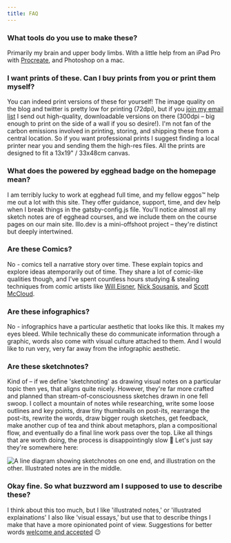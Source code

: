 ```yaml
---
title: FAQ
---
```


### What tools do you use to make these?
Primarily my brain and upper body limbs. With a little help from an iPad Pro with [Procreate](https://procreate.art/), and Photoshop on a mac.
<!-- I'm betting want more information than that, so I wrote you [a whole post about it](#). -->

### I want prints of these. Can I buy prints from you or print them myself?
You can indeed print versions of these for yourself!
The image quality on the blog and twitter is pretty low for printing (72dpi), but if you [join my email list](#) I send out high-quality, downloadable versions on there (300dpi – big enough to print on the side of a wall if you so desire!).
I'm not fan of the carbon emissions involved in printing, storing, and shipping these from a central location. So if you want professional prints I suggest finding a local printer near you and sending them the high-res files. All the prints are designed to fit a 13x19" / 33x48cm canvas.

### What does the powered by egghead badge on the homepage mean?
I am terribly lucky to work at egghead full time, and my fellow eggos™️ help me out a lot with this site. They offer guidance, support, time, and dev help when I break things in the gatsby-config.js file. You'll notice almost all my sketch notes are of egghead courses, and we include them on the course pages on our main site. Illo.dev is a mini-offshoot project – they're distinct but deeply intertwined.

### Are these Comics?
No - comics tell a narrative story over time. These explain topics and explore ideas atemporarily out of time. They share a lot of comic-like qualities though, and I've spent countless hours studying & stealing techniques from comic artists like [Will Eisner](https://en.wikipedia.org/wiki/Will_Eisner), [Nick Sousanis](http://spinweaveandcut.com/), and [Scott McCloud](http://scottmccloud.com/).

### Are these infographics?
No - infographics have a particular aesthetic that looks like this. It makes my eyes bleed. While technically these do communicate information through a graphic, words also come with visual culture attached to them. And I would like to run very, very far away from the infographic aesthetic.

### Are these sketchnotes?
Kind of – if we define 'sketchnoting' as drawing visual notes on a particular topic then yes, that aligns quite nicely. 
However, they're far more crafted and planned than stream-of-consciousness sketches drawn in one fell swoop.
I collect a mountain of notes while researching, write some loose outlines and key points, draw tiny thumbnails on post-its, rearrange the post-its, rewrite the words, draw bigger rough sketches, get feedback, make another cup of tea and think about metaphors, plan a compositional flow, and eventually do a final line work pass over the top.
 Like all things that are worth doing, the process is disappointingly slow 🙂
Let's just say they're somewhere here:

![A line diagram showing sketchnotes on one end, and illustration on the other. Illustrated notes are in the middle.](./illustratednotes-diagram.png)

### Okay fine. So what buzzword am I supposed to use to describe these?
I think about this too much, but I like 'illustrated notes,' or 'illustrated explainations'
I also like 'visual essays,' but use that to describe things I make that have a more opinionated point of view.
Suggestions for better words [welcome and accepted](malito:maggie@illustrated.dev) 😉